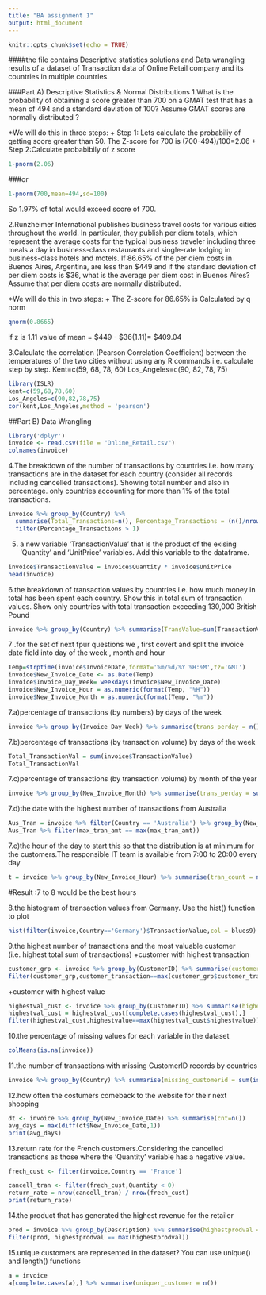 ```yaml
---
title: "BA assignment 1"
output: html_document
---
```


```r
knitr::opts_chunk$set(echo = TRUE)
```

####the file contains Descriptive statistics solutions and Data wrangling results of a dataset of Transaction data of Online Retail company and its countries in multiple countries.


###Part A) Descriptive Statistics & Normal Distributions
  1.What is the probability of obtaining a score greater than 700 on a GMAT test that has a mean of 494 and a standard deviation of 100? Assume GMAT scores are normally distributed ?  


 *We will do this in three steps:
 + Step 1: Lets calculate the probabiliy of getting score greater than 50.
    The Z-score for 700 is (700-494)/100=2.06
 + Step 2:Calculate probabibily of z score
 
 
```r
1-pnorm(2.06)
```
###or 
```r
1-pnorm(700,mean=494,sd=100)
```
So 1.97% of total would exceed score of 700.  


  2.Runzheimer International publishes business travel costs for various cities throughout the world. In particular, they publish per diem totals, which represent the average costs for the typical business traveler including three meals a day in business-class restaurants and single-rate lodging in business-class hotels and motels. If 86.65% of the per diem costs in Buenos Aires, Argentina, are less than $449 and if the standard deviation of per diem costs is $36, what is the average per diem cost in Buenos Aires? Assume that per diem costs are normally distributed.
  
*We will do this in two steps:
 + The Z-score for 86.65% is Calculated by q norm
```r
qnorm(0.8665)
```
 if z is 1.11 value of mean = $449 - $36(1.11)= $409.04
   
   
 3.Calculate the correlation (Pearson Correlation Coefficient) between the temperatures of the two cities without using any R commands i.e. calculate step by step.   Kent=c(59, 68, 78, 60) 
Los_Angeles=c(90, 82, 78, 75) 
```r
library(ISLR)
kent=c(59,68,78,60)
Los_Angeles=c(90,82,78,75)
cor(kent,Los_Angeles,method = 'pearson')
```

##Part B) Data Wrangling



```r
library('dplyr')
invoice <- read.csv(file = "Online_Retail.csv")
colnames(invoice)
```


  4.The breakdown of the number of transactions by countries i.e. how many transactions are in the dataset for each country (consider all records including cancelled transactions). Showing total number and also in percentage. only countries accounting for more than 1% of the total transactions.
```r
invoice %>% group_by(Country) %>% 
  summarise(Total_Transactions=n(), Percentage_Transactions = (n()/nrow(invoice))*100) %>% 
  filter(Percentage_Transactions > 1) 
```
  
5. a new variable ‘TransactionValue’ that is the product of the exising ‘Quantity’ and ‘UnitPrice’ variables. Add this variable to the dataframe. 
```r
invoice$TransactionValue = invoice$Quantity * invoice$UnitPrice
head(invoice)
```

6.the breakdown of transaction values by countries i.e. how much money in total has been spent each country. Show this in total sum of transaction values. Show only countries with total transaction exceeding 130,000 British Pound
```r
invoice %>% group_by(Country) %>% summarise(TransValue=sum(TransactionValue)) %>% filter(TransValue>130000)
```
7 .for the set of next fpur questions we , first covert and split the invoice date field into day of the week , month and hour
```r
Temp=strptime(invoice$InvoiceDate,format='%m/%d/%Y %H:%M',tz='GMT')
invoice$New_Invoice_Date <- as.Date(Temp)
invoice$Invoice_Day_Week= weekdays(invoice$New_Invoice_Date)
invoice$New_Invoice_Hour = as.numeric(format(Temp, "%H"))
invoice$New_Invoice_Month = as.numeric(format(Temp, "%m"))

```

7.a)percentage of transactions (by numbers) by days of the week 

```r
invoice %>% group_by(Invoice_Day_Week) %>% summarise(trans_perday = n()/nrow(invoice) * 100)
```
7.b)percentage of transactions (by transaction volume) by days of the week 
```r
Total_TransactionVal = sum(invoice$TransactionValue)
Total_TransactionVal
```
7.c)percentage of transactions (by transaction volume) by month of the year
```r
invoice %>% group_by(New_Invoice_Month) %>% summarise(trans_perday = sum(TransactionValue)/Total_TransactionVal * 100)
```
7.d)the date with the highest number of transactions from Australia
```r
Aus_Tran = invoice %>% filter(Country == 'Australia') %>% group_by(New_Invoice_Date) %>% summarise(max_tran_amt = sum(TransactionValue))
Aus_Tran %>% filter(max_tran_amt == max(max_tran_amt))

```
7.e)the hour of the day to start this so that the distribution is at minimum for the customers.The responsible IT team is available from 7:00 to 20:00 every day
```r
t = invoice %>% group_by(New_Invoice_Hour) %>% summarise(tran_count = n())
```
#Result :7 to 8 would be the best hours 


  8.the histogram of transaction values from Germany. Use the hist() function to plot
```r
hist(filter(invoice,Country=='Germany')$TransactionValue,col = blues9)
```
9.the highest number of transactions and the most valuable customer (i.e. highest total sum of transactions)
 +customer with highest transaction
```r
customer_grp <- invoice %>% group_by(CustomerID) %>% summarise(customer_transaction = n())
filter(customer_grp,customer_transaction==max(customer_grp$customer_transaction))
```
 +customer with highest value
```r
highestval_cust <- invoice %>% group_by(CustomerID) %>% summarise(highestvalue = sum(TransactionValue))
highestval_cust = highestval_cust[complete.cases(highestval_cust),]
filter(highestval_cust,highestvalue==max(highestval_cust$highestvalue))

```

10.the percentage of missing values for each variable in the dataset 
```r
colMeans(is.na(invoice))
```

11.the number of transactions with missing CustomerID records by countries
```r
invoice %>% group_by(Country) %>% summarise(missing_customerid = sum(is.na(CustomerID)))
```

12.how often the costumers comeback to the website for their next shopping
```r
dt <- invoice %>% group_by(New_Invoice_Date) %>% summarise(cnt=n())
avg_days = max(diff(dt$New_Invoice_Date,1))
print(avg_days)
```
13.return rate for the French customers.Considering the cancelled transactions as those where the ‘Quantity’ variable has a negative value.
```r
frech_cust <- filter(invoice,Country == 'France') 

cancell_tran <- filter(frech_cust,Quantity < 0) 
return_rate = nrow(cancell_tran) / nrow(frech_cust)
print(return_rate)
```

14.the product that has generated the highest revenue for the retailer
```r
prod = invoice %>% group_by(Description) %>% summarise(highestprodval = sum(TransactionValue))
filter(prod, highestprodval == max(highestprodval))
```

15.unique customers are represented in the dataset? You can use unique() and length() functions
```r
a = invoice 
a[complete.cases(a),] %>% summarise(uniquer_customer = n())
```

